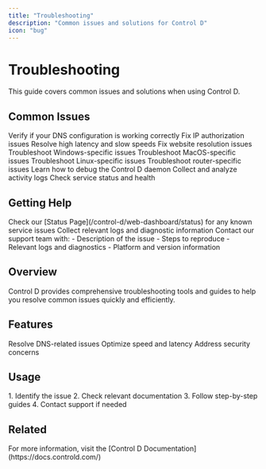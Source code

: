```yaml
---
title: "Troubleshooting"
description: "Common issues and solutions for Control D"
icon: "bug"
---
```


# Troubleshooting

<Note>
This guide covers common issues and solutions when using Control D.
</Note>

## Common Issues

<Card title="DNS Resolution Problems" icon="dns">
  <CardGroup>
    <Card title="Check DNS" href="/docs/check-dns">
      Verify if your DNS configuration is working correctly
    </Card>
    <Card title="IP Not Authorized" href="/docs/ip-not-authorized">
      Fix IP authorization issues
    </Card>
    <Card title="High Latency" href="/docs/high-latency-slow-speeds">
      Resolve high latency and slow speeds
    </Card>
    <Card title="Unable to Resolve" href="/docs/unable-to-resolve-any-website">
      Fix website resolution issues
    </Card>
  </CardGroup>
</Card>

<Card title="Platform-Specific Issues" icon="computer">
  <CardGroup>
    <Card title="Windows" href="/docs/windows-troubleshooting">
      Troubleshoot Windows-specific issues
    </Card>
    <Card title="MacOS" href="/docs/macos-troubleshooting">
      Troubleshoot MacOS-specific issues
    </Card>
    <Card title="Linux" href="/docs/linux-troubleshooting">
      Troubleshoot Linux-specific issues
    </Card>
    <Card title="Router" href="/docs/router-troubleshooting">
      Troubleshoot router-specific issues
    </Card>
  </CardGroup>
</Card>

<Card title="Debugging Tools" icon="tools">
  <CardGroup>
    <Card title="Debug ctrld" href="/docs/how-to-debug-ctrld">
      Learn how to debug the Control D daemon
    </Card>
    <Card title="Activity Log" href="/docs/collect-activity-log">
      Collect and analyze activity logs
    </Card>
    <Card title="Status Page" href="/control-d/web-dashboard/status">
      Check service status and health
    </Card>
  </CardGroup>
</Card>

## Getting Help

<Steps>
  <Step>
    Check our [Status Page](/control-d/web-dashboard/status) for any known service issues
  </Step>
  <Step>
    Collect relevant logs and diagnostic information
  </Step>
  <Step>
    Contact our support team with:
    - Description of the issue
    - Steps to reproduce
    - Relevant logs and diagnostics
    - Platform and version information
  </Step>
</Steps>

## Overview

<Info>
Control D provides comprehensive troubleshooting tools and guides to help you resolve common issues quickly and efficiently.
</Info>

## Features

<CardGroup cols={3}>
  <Card title="DNS Resolution">
    Resolve DNS-related issues
  </Card>
  <Card title="Performance">
    Optimize speed and latency
  </Card>
  <Card title="Security">
    Address security concerns
  </Card>
</CardGroup>

## Usage

<Accordion title="Basic Troubleshooting">
  1. Identify the issue
  2. Check relevant documentation
  3. Follow step-by-step guides
  4. Contact support if needed
</Accordion>

## Related

<Card>
  For more information, visit the [Control D Documentation](https://docs.controld.com/)
</Card>
